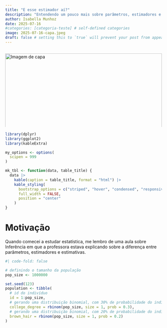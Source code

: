 ```yaml
---
title: "E esse estimador aí?"
description: "Entendendo um pouco mais sobre parâmetros, estimadores e estimativas"
author: Isabella Munhoz
date: 2025-07-16
#categories: [categoria-teste] # self-defined categories
image: 2025-07-16-capa.jpeg
draft: false # setting this to `true` will prevent your post from appearing on your listing page until you're ready!
---
```


<div style="width: 100%; height: 250px; overflow: hidden; margin-bottom: 1rem;">
  <img src="2025-07-16-capa.jpeg" alt="Imagem de capa" style="width: 100%; object-fit: cover; object-position: center;">
</div>

```r

library(dplyr)
library(ggplot2)
library(kableExtra)

my_options <- options(
  scipen = 999
)

mk_tbl <- function(data, table_title) {
  data |> 
    kable(caption = table_title, format = "html") |> 
    kable_styling(
      bootstrap_options = c("striped", "hover", "condensed", "responsive"),
      full_width = FALSE,
      position = "center"
    )
}

```

# Motivação

Quando comecei a estudar estatística, me lembro de uma aula sobre Inferência em que a professora estava explicando sobre a diferença entre parâmetros, estimadores e estimativas. 

```r
#| code-fold: false

# definindo o tamanho da população
pop_size <- 1000000

set.seed(123)
population <- tibble(
  # id do indivíduo
  id = 1:pop_size,
  # gerando uma distribuição binomial, com 30% de probabilidade do indivíduo em ter um diploma universitário
  college_degree = rbinom(pop_size, size = 1, prob = 0.3),
  # gerando uma distribuição binomial, com 20% de probabilidade do indivíduo em ter um cabelo castanho
  brown_hair = rbinom(pop_size, size = 1, prob = 0.2)
)

```

